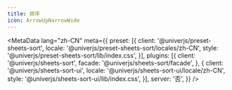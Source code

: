 ```yaml
---
title: 排序
icon: ArrowUpNarrowWide
---
```


<MetaData
  lang="zh-CN"
  meta={{
    preset: [{
      client: '@univerjs/preset-sheets-sort',
      locale: '@univerjs/preset-sheets-sort/locales/zh-CN',
      style: '@univerjs/preset-sheets-sort/lib/index.css',
    }],
    plugins: [{
      client: '@univerjs/sheets-sort',
      facade: '@univerjs/sheets-sort/facade',
    }, {
      client: '@univerjs/sheets-sort-ui',
      locale: '@univerjs/sheets-sort-ui/locale/zh-CN',
      style: '@univerjs/sheets-sort-ui/lib/index.css',
    }],
    server: '否',
  }}
/>
